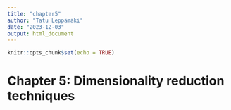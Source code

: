 ```yaml
---
title: "chapter5"
author: "Tatu Leppämäki"
date: "2023-12-03"
output: html_document
---
```


```r
knitr::opts_chunk$set(echo = TRUE)
```

# Chapter 5: Dimensionality reduction techniques

